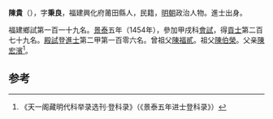 '''陳貴'''（{{bd|1425年||？}}），字'''秉良'''，福建興化府莆田縣人，民籍，[[明朝|明朝]]政治人物。進士出身。

福建鄉試第一百一十九名。[[景泰|景泰]]五年（1454年），參加甲戌科[[會試|會試]]，得[[貢士|貢士]]第二百七十九名。[[殿試|殿試]]登[[進士|進士]]第二甲第一百零六名。曾祖父[[陳福貳|陳福貳]]。祖父[[陳伯榮|陳伯榮]]。父亲[[陳宏濱|陳宏濱]]<ref>《天一阁藏明代科举录选刊·登科录》（《景泰五年进士登科录》）</ref>。

==参考==
{{reflist}}
{{明朝人物小作品}}
{{景泰五年甲戌科殿試金榜}}